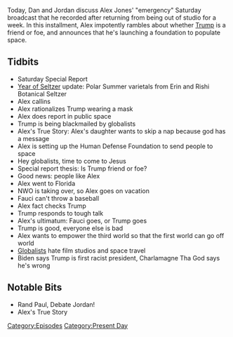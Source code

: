 {{DEFAULTSORT:
    #_EPISODE_0461:July 25, 2020
}}{{Episode
    | title           = July 25, 2020
    | caption         = Listen to this episode on [https://knowledgefight.libsyn.com/461-july-25-2020 Libsyn] [https://open.spotify.com/episode/5CKTeCH2imGcoHV99utITe Spotify], Read the [[Transcript/461: July 25, 2020|Unofficial Transcript]], View discussion on [https://reddit.com/hyl5ri Reddit]
    | episodeNumber   = 461
    | length          = 01:05:36
    | airDate         = July 27, 2020
    | coverageDate    = July 25, 2020
    | episodeType     = [[:Category:Present Day|Present Day]]
    | appearance      = [[Anthony Fauci]], [[Charlamagne Tha God]]
    | beverage        = Polar summer varietals; Rishi Botanical Seltzer
    | previousEpisode = [[460: Donk's Dojo]]
    | nextEpisode     = [[462: July 26, 2020]]
}}

{{Stub}}

Today, Dan and Jordan discuss Alex Jones' "emergency" Saturday broadcast that he recorded after returning from being out of studio for a week. In this installment, Alex impotently rambles about whether [[Donald Trump|Trump]] is a friend or foe, and announces that he's launching a foundation to populate space.

==Tidbits==

*Saturday Special Report
*[[The Year of the Seltzer|Year of Seltzer]] update: Polar Summer varietals from Erin and Rishi Botanical Seltzer
*Alex callins
*Alex rationalizes Trump wearing a mask
*Alex does report in public space
*Trump is being blackmailed by globalists
*Alex's True Story: Alex's daughter wants to skip a nap because god has a message
*Alex is setting up the Human Defense Foundation to send people to space
*Hey globalists, time to come to Jesus
*Special report thesis: Is Trump friend or foe?
*Good news: people like Alex
*Alex went to Florida
*NWO is taking over, so Alex goes on vacation
*Fauci can't throw a baseball
*Alex fact checks Trump
*Trump responds to tough talk
*Alex's ultimatum: Fauci goes, or Trump goes
*Trump is good, everyone else is bad
*Alex wants to empower the third world so that the first world can go off world
*[[Globalists]] hate film studios and space travel
*Biden says Trump is first racist president, Charlamagne Tha God says he's wrong

==Notable Bits==

*Rand Paul, Debate Jordan!
*Alex's True Story

[[Category:Episodes]]
[[Category:Present Day]]
